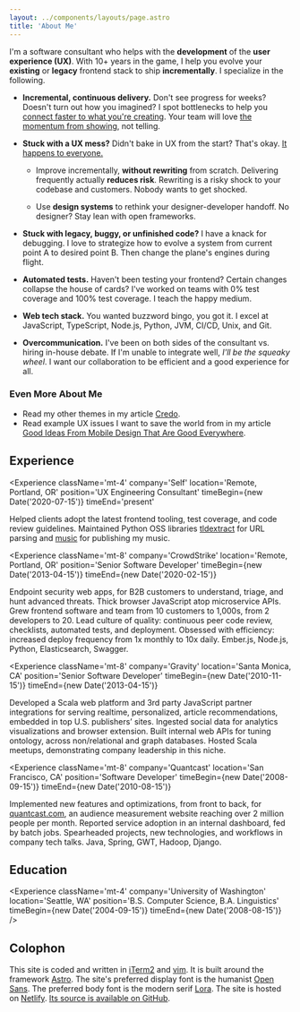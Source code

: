 ```yaml
---
layout: ../components/layouts/page.astro
title: 'About Me'
---
```



I'm a software consultant who helps with the **development** of the **user
experience (UX)**. With 10+ years in the game, I help you evolve your
**existing** or **legacy** frontend stack to ship **incrementally**. I
specialize in the following.

- **Incremental, continuous delivery.** Don't see progress for weeks? Doesn't
  turn out how you imagined? I spot bottlenecks to help you [connect faster to
  what you're creating][Inventing On Principle]. Your team will love [the
  momentum from showing][Showing Code Every Day Or Two], not telling.

- **Stuck with a UX mess?** Didn't bake in UX from the start? That's okay. [It
  happens to everyone.][Corporate UX Maturity: Stages 1-4]

  - Improve incrementally, **without rewriting** from scratch. Delivering
    frequently actually **reduces risk**. Rewriting is a risky shock to your
    codebase and customers. Nobody wants to get shocked.

  - Use **design systems** to rethink your designer-developer handoff. No
    designer? Stay lean with open frameworks.

- **Stuck with legacy, buggy, or unfinished code?** I have a knack for
  debugging. I love to strategize how to evolve a system from current point A to
  desired point B. Then change the plane's engines during flight.

- **Automated tests.** Haven't been testing your frontend? Certain changes
  collapse the house of cards? I've worked on teams with 0% test coverage and
  100% test coverage. I teach the happy medium.

- **Web tech stack.** You wanted buzzword bingo, you got it. I excel at
  JavaScript, TypeScript, Node.js, Python, JVM, CI/CD, Unix, and Git.

- **Overcommunication.** I've been on both sides of the consultant vs. hiring
  in-house debate. If I'm unable to integrate well, _I'll be the squeaky wheel_.
  I want our collaboration to be efficient and a good experience for all.

### Even More About Me

- Read my other themes in my article [Credo](/posts/credo/).
- Read example UX issues I want to save the world from in my article [Good Ideas
  From Mobile Design That Are Good Everywhere].

## Experience

<Experience className='mt-4' company='Self' location='Remote, Portland, OR'
position='UX Engineering Consultant' timeBegin={new Date('2020-07-15')}
timeEnd='present'

>

Helped clients adopt the latest frontend tooling, test coverage, and code review
guidelines. Maintained Python OSS libraries
[tldextract](https://github.com/john-kurkowski/tldextract) for URL parsing and
[music](https://github.com/john-kurkowski/music) for publishing my music.

</Experience>

<Experience className='mt-8' company='CrowdStrike' location='Remote, Portland,
OR' position='Senior Software Developer' timeBegin={new Date('2013-04-15')}
timeEnd={new Date('2020-02-15')}

>

Endpoint security web apps, for B2B customers to understand, triage, and hunt
advanced threats. Thick browser JavaScript atop microservice APIs. Grew frontend
software and team from 10 customers to 1,000s, from 2 developers to 20. Lead
culture of quality: continuous peer code review, checklists, automated tests,
and deployment. Obsessed with efficiency: increased deploy frequency from 1x
monthly to 10x daily. Ember.js, Node.js, Python, Elasticsearch, Swagger.

</Experience>

<Experience className='mt-8' company='Gravity' location='Santa Monica, CA'
position='Senior Software Developer' timeBegin={new Date('2010-11-15')}
timeEnd={new Date('2013-04-15')}

>

Developed a Scala web platform and 3rd party JavaScript partner integrations for
serving realtime, personalized, article recommendations, embedded in top U.S.
publishers’ sites. Ingested social data for analytics visualizations and browser
extension. Built internal web APIs for tuning ontology, across non/relational
and graph databases. Hosted Scala meetups, demonstrating company leadership in
this niche.

</Experience>

<Experience className='mt-8' company='Quantcast' location='San Francisco, CA'
position='Software Developer' timeBegin={new Date('2008-09-15')} timeEnd={new
Date('2010-08-15')}

>

Implemented new features and optimizations, from front to back, for
[quantcast.com](https://quantcast.com), an audience measurement website reaching
over 2 million people per month. Reported service adoption in an internal
dashboard, fed by batch jobs. Spearheaded projects, new technologies, and
workflows in company tech talks. Java, Spring, GWT, Hadoop, Django.

</Experience>

## Education

<Experience className='mt-4' company='University of Washington'
location='Seattle, WA' position='B.S. Computer Science, B.A. Linguistics'
timeBegin={new Date('2004-09-15')} timeEnd={new Date('2008-08-15')} />

## Colophon

This site is coded and written in [iTerm2] and [vim]. It is built around the
framework [Astro]. The site's preferred display font is the humanist [Open
Sans]. The preferred body font is the modern serif [Lora]. The site is hosted on
[Netlify]. [Its source is available on GitHub][GitHub source].

[Astro]: https://astro.build/
[Corporate UX Maturity: Stages 1-4]:
  https://www.nngroup.com/articles/ux-maturity-stages-1-4/
[GitHub source]: https://github.com/john-kurkowski/john-kurkowski.github.io
[Good Ideas From Mobile Design That Are Good Everywhere]:
  /posts/good-ideas-from-mobile-design-that-are-good-everywhere/
[Inventing On Principle]: https://vimeo.com/36579366
[Lora]: https://github.com/cyrealtype/Lora-Cyrillic
[Markdown]: https://commonmark.org/
[Netlify]: https://netlify.com
[Open Sans]: https://en.wikipedia.org/wiki/Open_Sans
[Showing Code Every Day Or Two]:
  https://www.geepawhill.org/2018/07/15/showing-code-every-day-or-two/
[iTerm2]: https://www.iterm2.com/
[vim]: https://thoughtbot.com/blog/the-vim-learning-curve-is-a-myth
